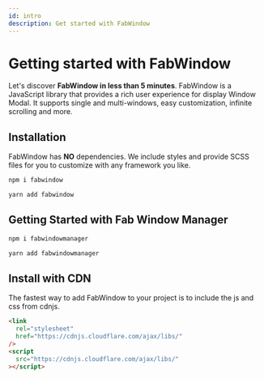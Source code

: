 ```yaml
---
id: intro
description: Get started with FabWindow
---
```



# Getting started with FabWindow

Let's discover **FabWindow in less than 5 minutes**.
FabWindow is a JavaScript library that provides a rich user experience for display Window Modal. It supports single and multi-windows, easy customization, infinite scrolling and more.

## Installation

FabWindow has <b>NO</b> dependencies. We include styles and provide SCSS files for you to customize with any framework you like.

<Tabs>
<TabItem value="npm" label="npm">

```bash
npm i fabwindow
```

</TabItem>
<TabItem value="yarn" label="yarn">

```bash
yarn add fabwindow
```

</TabItem>
</Tabs>

## Getting Started with Fab Window Manager

<Tabs>
<TabItem value="npm" label="npm">

```bash
npm i fabwindowmanager
```

</TabItem>
<TabItem value="yarn" label="yarn">

```bash
yarn add fabwindowmanager
```

</TabItem>
</Tabs>

## Install with CDN

The fastest way to add FabWindow to your project is to include the js and css from cdnjs.

```html
<link
  rel="stylesheet"
  href="https://cdnjs.cloudflare.com/ajax/libs/"
/>
<script
  src="https://cdnjs.cloudflare.com/ajax/libs/"
></script>
```